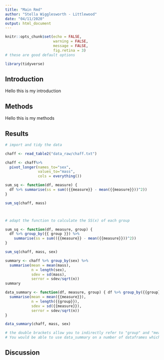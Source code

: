```yaml
---
title: "Main Rmd"
author: "Stella Wigglesworth - Littlewood"
date: "04/11/2020"
output: html_document
---
```


```r
knitr::opts_chunk$set(echo = FALSE,
                      warning = FALSE,
                      message = FALSE,
                      fig.retina = 3)
# these are good default options
```
<!-- insert a code chunk for package loading -->
```r
library(tidyverse)
```

## **Introduction** 
Hello this is my introduction

## **Methods**
Hello this is my methods

## **Results**

```r
# import and tidy the data

chaff <- read_table2("data_raw/chaff.txt")

chaff <- chaff%>%
  pivot_longer(names_to="sex",
               values_to="mass",
               cols = everything())
```

<!-- add a code chunk to create a function for the SS(x) of the mass values which you call sum_sq(chaff$mass) -->
```r

sum_sq <- function(df, measure) {
  df %>% summarise(ss = sum(({{measure}} - mean({{measure}}))^2))
}

sum_sq(chaff, mass)



# adapt the function to calculate the SS(x) of each group

sum_sq <- function(df, measure, group) {
  df %>% group_by({{ group }}) %>% 
    summarise(ss = sum(({{measure}} - mean({{measure}}))^2))
}

sum_sq(chaff, mass, sex)
```

<!-- add a code chunk to summarize the masses by sex- induce the mean, standard deviation, sample size and standard error -->
```r
summary <- chaff %>% group_by(sex) %>%
  summarise(mean = mean(mass),
            n = length(sex),
            sdev = sd(mass),
            serror = sdev/sqrt(n))
summary
```



<!-- create a function called data_summary -->

```r
data_summary <- function(df, measure, group) { df %>% group_by({{group}}) %>%
  summarise(mean = mean({{measure}}),
            n = length({{group}}),
            sdev = sd({{measure}}),
            serror = sdev/sqrt(n))
}

data_summary(chaff, mass, sex)

# the double brackets allow you to indirectly refer to "group" and "measure" in any data frame ("df") which will have different names for group and measure, which you have defined in the data_summary(chaff, mass,sex). 
# You would be able to use data_summary on a number of dataframes which had a measure for you to summarise by group
```




## **Discussion**

